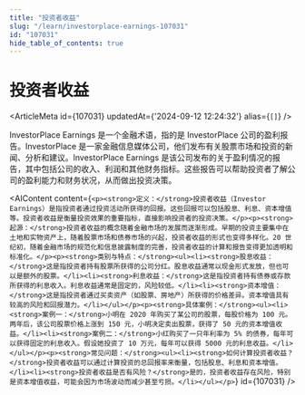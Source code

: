 ```yaml
---
title: "投资者收益"
slug: "/learn/investorplace-earnings-107031"
id: "107031"
hide_table_of_contents: true
---
```



# 投资者收益

<ArticleMeta id={107031} updatedAt={'2024-09-12 12:24:32'} alias={`[]`} />
<div className='border-solid border-b border-t-0 my-4 border-[var(--ifm-color-gray-300)]' />

InvestorPlace Earnings 是一个金融术语，指的是 InvestorPlace 公司的盈利报告。InvestorPlace 是一家金融信息媒体公司，他们发布有关股票市场和投资的新闻、分析和建议。InvestorPlace Earnings 是该公司发布的关于盈利情况的报告，其中包括公司的收入、利润和其他财务指标。这些报告可以帮助投资者了解公司的盈利能力和财务状况，从而做出投资决策。

<AIContent content={`<p><strong>定义：</strong>投资者收益（Investor Earnings）是指投资者通过投资活动所获得的回报。这些回报可以包括股息、利息、资本增值等。投资者收益是衡量投资效果的重要指标，直接影响投资者的投资决策。</p><p><strong>起源：</strong>投资者收益的概念随着金融市场的发展而逐渐形成。早期的投资主要集中在土地和实物资产上，随着股票市场和债券市场的兴起，投资者收益的形式也变得多样化。20 世纪初，随着金融市场的规范化和信息披露制度的完善，投资者收益的计算和报告变得更加透明和标准化。</p><p><strong>类别与特点：</strong><ul><li><strong>股息收益：</strong>这是指投资者持有股票所获得的公司分红。股息收益通常以现金形式发放，但也可以是额外的股票。</li><li><strong>利息收益：</strong>这是指投资者持有债券或存款所获得的利息收入。利息收益通常是固定的，风险较低。</li><li><strong>资本增值：</strong>这是指投资者通过买卖资产（如股票、房地产）所获得的价格差异。资本增值具有较高的风险和回报潜力。</li></ul></p><p><strong>具体案例：</strong><ul><li><strong>案例一：</strong>小明在 2020 年购买了某公司的股票，每股价格为 100 元。两年后，该公司股票价格上涨到 150 元，小明决定卖出股票，获得了 50 元的资本增值收益。</li><li><strong>案例二：</strong>小红购买了一只年利率为 5% 的债券，每年可以获得固定的利息收入。假设她投资了 10 万元，每年可以获得 5000 元的利息收益。</li></ul></p><p><strong>常见问题：</strong><ul><li><strong>如何计算投资者收益？</strong>投资者收益可以通过计算投资的总回报率来衡量，包括股息、利息和资本增值。</li><li><strong>投资者收益是否有风险？</strong>是的，投资者收益存在风险，特别是资本增值收益，可能会因为市场波动而减少甚至亏损。</li></ul></p>`} id={107031} />
